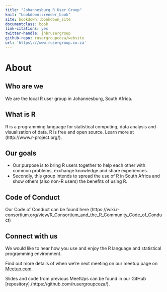 ```yaml
--- 
title: "Johannesburg R User Group"
knit: "bookdown::render_book"
site: bookdown::bookdown_site
documentclass: book
link-citations: yes
twitter-handle: jhbrusergroup
github-repo: rusergroupcoza/website
url: 'https\://www.rusergroup.co.za'
---
```


# About

## Who are we
We are the local R user group in Johannesburg, South Africa.

## What is R
R is a programming language for statistical computing, data analysis and visualisation of data. R is free and open source. Learn more at (http://www.r-project.org/).

## Our goals
- Our purpose is to bring R users together to help each other with common problems, exchange knowledge and share experiences.
- Secondly, this group intends to spread the use of R in South Africa and show others (also non-R users) the benefits of using R.

## Code of Conduct
Our Code of Conduct can be found here (https://wiki.r-consortium.org/view/R_Consortium_and_the_R_Community_Code_of_Conduct)

## Connect with us
We would like to hear how you use and enjoy the R language and statistical programming environment.

Find out more details of when we're next meeting on our meetup page on [Meetup.com](https://www.meetup.com/Joburg-R-Users-Group/).

Slides and code from previous MeetUps can be found in our GitHub [repository].(https://github.com/rusergroupcoza/).
